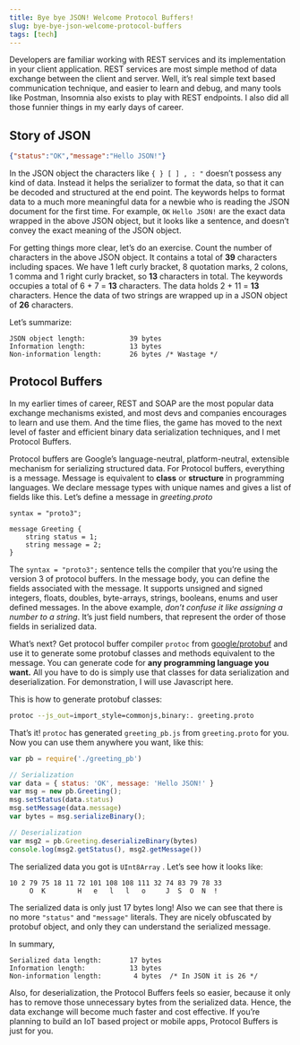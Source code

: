 ```yaml
---
title: Bye bye JSON! Welcome Protocol Buffers!
slug: bye-bye-json-welcome-protocol-buffers
tags: [tech]
---
```


Developers are familiar working with REST services and its implementation in your client
application. REST services are most simple method of data exchange between the client
and server. Well, it’s real simple text based communication technique, and easier to learn
and debug, and many tools like Postman, Insomnia also exists to play with REST endpoints.
I also did all those funnier things in my early days of career.

## Story of JSON

```json
{"status":"OK","message":"Hello JSON!"}
```

In the JSON object the characters like `{ } [ ] , : "` doesn’t possess any kind of data.
Instead it helps the serializer to format the data, so that it can be decoded and structured
at the end point. The keywords helps to format data to a much more meaningful data for a
newbie who is reading the JSON document for the first time. For example, `OK` `Hello JSON!`
are the exact data wrapped in the above JSON object, but it looks like a sentence, and doesn’t
convey the exact meaning of the JSON object.

For getting things more clear, let’s do an exercise. Count the number of characters in the
above JSON object. It contains a total of **39** characters including spaces. We have 1 left
curly bracket, 8 quotation marks, 2 colons, 1 comma and 1 right curly bracket, so **13**
characters in total. The keywords occupies a total of 6 + 7 = **13** characters. The data holds
2 + 11 = **13** characters. Hence the data of two strings are wrapped up in a JSON object of
**26** characters.

Let’s summarize:

```
JSON object length:           39 bytes
Information length:           13 bytes
Non-information length:       26 bytes /* Wastage */
```

## Protocol Buffers

In my earlier times of career, REST and SOAP are the most popular data exchange mechanisms existed,
and most devs and companies encourages to learn and use them. And the time flies, the game has moved
to the next level of faster and efficient binary data serialization techniques, and I met Protocol
Buffers.

Protocol buffers are Google’s language-neutral, platform-neutral, extensible mechanism for serializing
structured data. For Protocol buffers, everything is a message. Message is equivalent to **class**
or **structure** in programming languages. We declare message types with unique names and gives a list
of fields like this. Let’s define a message in _greeting.proto_

```proto3
syntax = "proto3";

message Greeting {
    string status = 1; 
    string message = 2;
}
```

The `syntax = "proto3";` sentence tells the compiler that you’re using the version 3 of protocol
buffers. In the message body, you can define the fields associated with the message. It supports
unsigned and signed integers, floats, doubles, byte-arrays, strings, booleans, enums and user defined
messages. In the above example, _don’t confuse it like assigning a number to a string_. It’s just
field numbers, that represent the order of those fields in serialized data.

What’s next? Get protocol buffer compiler `protoc` from [google/protobuf](https://github.com/google/protobuf)
and use it to generate some protobuf classes and methods equivalent to the message. You can generate
code for **any programming language you want.** All you have to do is simply use that classes for data
serialization and deserialization. For demonstration, I will use Javascript here.

This is how to generate protobuf classes:

```sh
protoc --js_out=import_style=commonjs,binary:. greeting.proto
```

That’s it! `protoc` has generated `greeting_pb.js` from `greeting.proto` for you. Now you can use them
anywhere you want, like this:

```js
var pb = require('./greeting_pb')

// Serialization
var data = { status: 'OK', message: 'Hello JSON!' }
var msg = new pb.Greeting();
msg.setStatus(data.status)
msg.setMessage(data.message)
var bytes = msg.serializeBinary();

// Deserialization
var msg2 = pb.Greeting.deserializeBinary(bytes)
console.log(msg2.getStatus(), msg2.getMessage())
```

The serialized data you got is `UInt8Array` . Let’s see how it looks like:

```
10 2 79 75 18 11 72 101 108 108 111 32 74 83 79 78 33
     O  K        H   e   l   l   o     J  S  O  N  !
```

The serialized data is only just 17 bytes long! Also we can see that there is no more `"status"`
and `"message"` literals. They are nicely obfuscated by protobuf object, and only they can understand
the serialized message.

In summary,

```
Serialized data length:       17 bytes
Information length:           13 bytes
Non-information length:        4 bytes  /* In JSON it is 26 */
```

Also, for deserialization, the Protocol Buffers feels so easier, because it only has to remove those
unnecessary bytes from the serialized data. Hence, the data exchange will become much faster and cost
effective. If you’re planning to build an IoT based project or mobile apps, Protocol Buffers is just
for you.